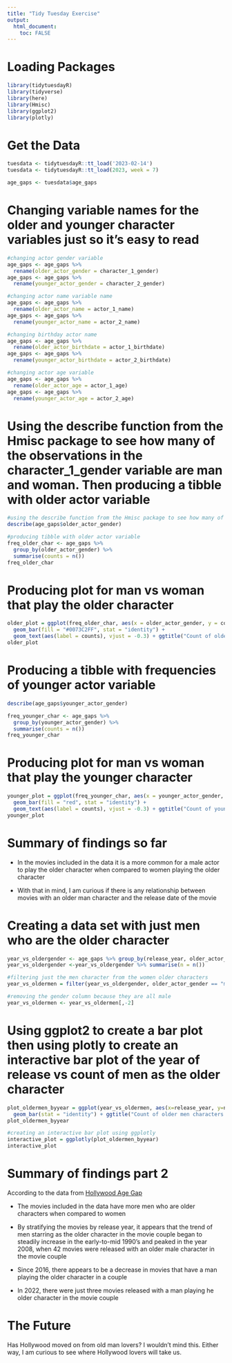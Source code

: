 ```yaml
---
title: "Tidy Tuesday Exercise"
output: 
  html_document:
    toc: FALSE
---
```


# Loading Packages

```r
library(tidytuesdayR)
library(tidyverse)
library(here)
library(Hmisc)
library(ggplot2)
library(plotly)
```

# Get the Data

```r
tuesdata <- tidytuesdayR::tt_load('2023-02-14')
tuesdata <- tidytuesdayR::tt_load(2023, week = 7)

age_gaps <- tuesdata$age_gaps
```

# Changing variable names for the older and younger character variables just so it's easy to read

```r
#changing actor gender variable
age_gaps <- age_gaps %>% 
  rename(older_actor_gender = character_1_gender)
age_gaps <- age_gaps %>% 
  rename(younger_actor_gender = character_2_gender)

#changing actor name variable name 
age_gaps <- age_gaps %>% 
  rename(older_actor_name = actor_1_name)
age_gaps <- age_gaps %>% 
  rename(younger_actor_name = actor_2_name)

#changing birthday actor name 
age_gaps <- age_gaps %>% 
  rename(older_actor_birthdate = actor_1_birthdate)
age_gaps <- age_gaps %>% 
  rename(younger_actor_birthdate = actor_2_birthdate)

#changing actor age variable
age_gaps <- age_gaps %>% 
  rename(older_actor_age = actor_1_age)
age_gaps <- age_gaps %>% 
  rename(younger_actor_age = actor_2_age)
```

# Using the describe function from the Hmisc package to see how many of the observations in the character_1\_gender variable are man and woman. Then producing a tibble with older actor variable

```r
#using the describe function from the Hmisc package to see how many of the observations in the character_1_gender variable are man and woman 
describe(age_gaps$older_actor_gender)

#producing tibble with older actor variable
freq_older_char <- age_gaps %>%
  group_by(older_actor_gender) %>%
  summarise(counts = n())
freq_older_char

```

# Producing plot for man vs woman that play the older character

```r
older_plot = ggplot(freq_older_char, aes(x = older_actor_gender, y = counts)) +
  geom_bar(fill = "#0073C2FF", stat = "identity") +
  geom_text(aes(label = counts), vjust = -0.3) + ggtitle("Count of older men characters vs older women characters")
older_plot
```

# Producing a tibble with frequencies of younger actor variable

```r
describe(age_gaps$younger_actor_gender)

freq_younger_char <- age_gaps %>%
  group_by(younger_actor_gender) %>%
  summarise(counts = n())
freq_younger_char
```

# Producing plot for man vs woman that play the younger character

```r
younger_plot = ggplot(freq_younger_char, aes(x = younger_actor_gender, y = counts)) +
  geom_bar(fill = "red", stat = "identity") +
  geom_text(aes(label = counts), vjust = -0.3) + ggtitle("Count of younger men characters vs younger women characters")
younger_plot
```

# Summary of findings so far

-   In the movies included in the data it is a more common for a male actor to play the older character when compared to women playing the older character

-   With that in mind, I am curious if there is any relationship between movies with an older man character and the release date of the movie

# Creating a data set with just men who are the older character

```r
year_vs_oldergender <- age_gaps %>% group_by(release_year, older_actor_gender)
year_vs_oldergender <-year_vs_oldergender %>% summarise(n = n())

#filtering just the men character from the women older characters 
year_vs_oldermen = filter(year_vs_oldergender, older_actor_gender == "man")

#removing the gender column because they are all male 
year_vs_oldermen <- year_vs_oldermen[,-2]
```

# Using ggplot2 to create a bar plot then using plotly to create an interactive bar plot of the year of release vs count of men as the older character

```r
plot_oldermen_byyear = ggplot(year_vs_oldermen, aes(x=release_year, y=n)) + 
  geom_bar(stat = "identity") + ggtitle("Count of older men characters by year")
plot_oldermen_byyear

#creating an interactive bar plot using ggplotly
interactive_plot = ggplotly(plot_oldermen_byyear)
interactive_plot
```

# Summary of findings part 2

According to the data from [Hollywood Age Gap](https://hollywoodagegap.com)

-   The movies included in the data have more men who are older characters when compared to women

-   By stratifying the movies by release year, it appears that the trend of men starring as the older character in the movie couple began to steadily increase in the early-to-mid 1990's and peaked in the year 2008, when 42 movies were released with an older male character in the movie couple

-   Since 2016, there appears to be a decrease in movies that have a man playing the older character in a couple

-   In 2022, there were just three movies released with a man playing he older character in the movie couple

# The Future 

Has Hollywood moved on from old man lovers? I wouldn't mind this. Either way, I am curious to see where Hollywood lovers will take us.
